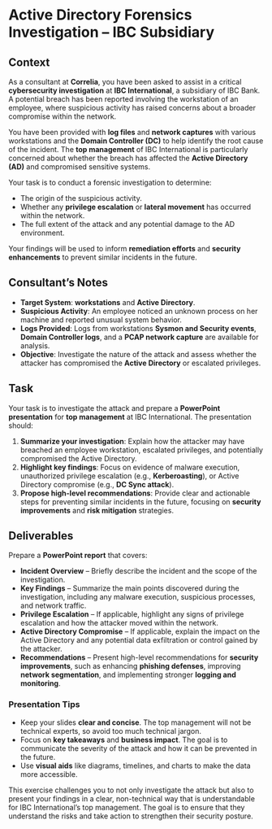 # Active Directory Forensics Investigation – IBC Subsidiary

## **Context**

As a consultant at **Correlia**, you have been asked to assist in a critical **cybersecurity investigation** at **IBC International**, a subsidiary of IBC Bank. A potential breach has been reported involving the workstation of an employee, where suspicious activity has raised concerns about a broader compromise within the network.

You have been provided with **log files** and **network captures** with various workstations and the **Domain Controller (DC)** to help identify the root cause of the incident. The **top management** of IBC International is particularly concerned about whether the breach has affected the **Active Directory (AD)** and compromised sensitive systems.

Your task is to conduct a forensic investigation to determine:

- The origin of the suspicious activity.
- Whether any **privilege escalation** or **lateral movement** has occurred within the network.
- The full extent of the attack and any potential damage to the AD environment.

Your findings will be used to inform **remediation efforts** and **security enhancements** to prevent similar incidents in the future.

## **Consultant’s Notes**

- **Target System**: **workstations** and **Active Directory**.
- **Suspicious Activity**: An employee noticed an unknown process on her machine and reported unusual system behavior.
- **Logs Provided**: Logs from workstations **Sysmon and Security events**, **Domain Controller logs**, and a **PCAP network capture** are available for analysis.
- **Objective**: Investigate the nature of the attack and assess whether the attacker has compromised the **Active Directory** or escalated privileges.

## **Task**

Your task is to investigate the attack and prepare a **PowerPoint presentation** for **top management** at IBC International. The presentation should:

1. **Summarize your investigation**: Explain how the attacker may have breached an employee workstation, escalated privileges, and potentially compromised the Active Directory.
2. **Highlight key findings**: Focus on evidence of malware execution, unauthorized privilege escalation (e.g., **Kerberoasting**), or Active Directory compromise (e.g., **DC Sync attack**).
3. **Propose high-level recommendations**: Provide clear and actionable steps for preventing similar incidents in the future, focusing on **security improvements** and **risk mitigation** strategies.

## **Deliverables**

Prepare a **PowerPoint report** that covers:

- **Incident Overview** – Briefly describe the incident and the scope of the investigation.
- **Key Findings** – Summarize the main points discovered during the investigation, including any malware execution, suspicious processes, and network traffic.
- **Privilege Escalation** – If applicable, highlight any signs of privilege escalation and how the attacker moved within the network.
- **Active Directory Compromise** – If applicable, explain the impact on the Active Directory and any potential data exfiltration or control gained by the attacker.
- **Recommendations** – Present high-level recommendations for **security improvements**, such as enhancing **phishing defenses**, improving **network segmentation**, and implementing stronger **logging and monitoring**.

### Presentation Tips

- Keep your slides **clear and concise**. The top management will not be technical experts, so avoid too much technical jargon.
- Focus on **key takeaways** and **business impact**. The goal is to communicate the severity of the attack and how it can be prevented in the future.
- Use **visual aids** like diagrams, timelines, and charts to make the data more accessible.

This exercise challenges you to not only investigate the attack but also to present your findings in a clear, non-technical way that is understandable for IBC International’s top management. The goal is to ensure that they understand the risks and take action to strengthen their security posture.
